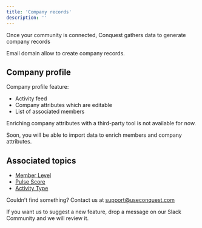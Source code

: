 ```yaml
---
title: 'Company records'
description: ''
---
```


Once your community is connected, Conquest gathers data to generate company records

<Tip>Email domain allow to create company records. </Tip>

## Company profile

Company profile feature: 

- Activity feed
- Company attributes which are editable
- List of associated members

Enriching company attributes with a third-party tool is not available for now. 

Soon, you will be able to import data to enrich members and company attributes.


## Associated topics

- [Member Level](/conquest-pulse/member-level)
- [Pulse Score](/conquest-pulse/pulse-score)
- [Activity Type](/conquest-pulse/activity-types)

Couldn’t find something? Contact us at [support@useconquest.com](mailto:support@useconquest.com)

If you want us to suggest a new feature, drop a message on our Slack Community and we will review it.